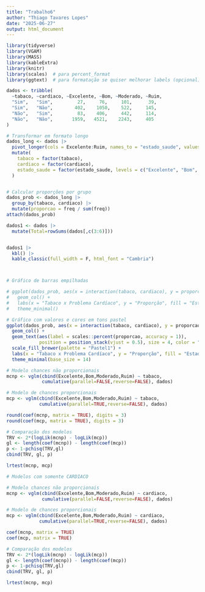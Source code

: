 ```yaml
---
title: "Trabalho6"
author: "Thiago Tavares Lopes"
date: "2025-06-27"
output: html_document
---
```


```r
library(tidyverse)
library(VGAM)
library(MASS)
library(kableExtra)
library(knitr)
library(scales)  # para percent_format
library(ggtext)  # para formatação se quiser melhorar labels (opcional)

```


```r





dados <- tribble(
  ~tabaco, ~cardiaco, ~Excelente, ~Bom, ~Moderado, ~Ruim,
  "Sim",   "Sim",         27,     76,     101,      39,
  "Sim",   "Não",        402,    1050,    522,     145,
  "Não",   "Sim",         83,    406,     442,     114,
  "Não",   "Não",       1959,   4521,    2243,     405
)

# Transformar em formato longo
dados_long <- dados |>
  pivot_longer(cols = Excelente:Ruim, names_to = "estado_saude", values_to = "freq") |>
  mutate(
    tabaco = factor(tabaco),
    cardiaco = factor(cardiaco),
    estado_saude = factor(estado_saude, levels = c("Excelente", "Bom", "Moderado", "Ruim"), ordered = TRUE)
  )


# Calcular proporções por grupo
dados_prob <- dados_long |>
  group_by(tabaco, cardiaco) |>
  mutate(proporcao = freq / sum(freq))
attach(dados_prob)

```

```r
dados1 <- dados |> 
  mutate(Total=rowSums(dados[,c(3:6)]))


dados1 |> 
  kbl() |> 
  kable_classic(full_width = F, html_font = "Cambria")




```




```r

# Gráfico de barras empilhadas

# ggplot(dados_prob, aes(x = interaction(tabaco, cardiaco), y = proporcao, fill = estado_saude)) +
#   geom_col() +
#   labs(x = "Tabaco x Problema Cardíaco", y = "Proporção", fill = "Estado de Saúde") +
#   theme_minimal()


```

```r

# Gráfico com valores e cores em tons pastel
ggplot(dados_prob, aes(x = interaction(tabaco, cardiaco), y = proporcao, fill = estado_saude)) +
  geom_col() +
  geom_text(aes(label = scales::percent(proporcao, accuracy = 1)),
            position = position_stack(vjust = 0.5), size = 4, color = "black") +
  scale_fill_brewer(palette = "Pastel1") +
  labs(x = "Tabaco x Problema Cardíaco", y = "Proporção", fill = "Estado de Saúde") +
  theme_minimal(base_size = 14)
```

```r
# Modelo chances não proporcionais
mcnp <- vglm(cbind(Excelente,Bom,Moderado,Ruim) ~ tabaco,
             cumulative(parallel=FALSE,reverse=FALSE), dados)

# Modelo de chances proporcionais
mcp <- vglm(cbind(Excelente,Bom,Moderado,Ruim) ~ tabaco,
            cumulative(parallel=TRUE,reverse=FALSE), dados) 

round(coef(mcnp, matrix = TRUE), digits = 3)
round(coef(mcp, matrix = TRUE), digits = 3)

# Comparação dos modelos
TRV <- 2*(logLik(mcnp) - logLik(mcp))
gl <- length(coef(mcnp)) - length(coef(mcp))
p <- 1-pchisq(TRV,gl)
cbind(TRV, gl, p)

lrtest(mcnp, mcp)

```

```r
# Modelos com somente CARDIACO

# Modelo chances não proporcionais
mcnp <- vglm(cbind(Excelente,Bom,Moderado,Ruim) ~ cardiaco,
             cumulative(parallel=FALSE,reverse=FALSE), dados)

# Modelo de chances proporcionais
mcp <- vglm(cbind(Excelente,Bom,Moderado,Ruim) ~ cardiaco,
            cumulative(parallel=TRUE,reverse=FALSE), dados) 

coef(mcnp, matrix = TRUE)
coef(mcp, matrix = TRUE)

# Comparação dos modelos
TRV <- 2*(logLik(mcnp) - logLik(mcp))
gl <- length(coef(mcnp)) - length(coef(mcp))
p <- 1-pchisq(TRV,gl)
cbind(TRV, gl, p)

lrtest(mcnp, mcp)
```


